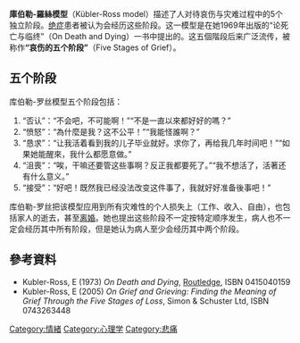 '''庫伯勒-羅絲模型'''（Kübler-Ross model）描述了人对待哀伤与灾难过程中的5个独立阶段。[[绝症|绝症]]患者被认为会经历这些阶段。这一模型是{{le|伊丽莎白‧库伯勒-罗丝|Elisabeth Kübler-Ross}}在她1969年出版的“论死亡与临终”（On Death and Dying）一书中提出的。这五個階段后来广泛流传，被称作'''“哀伤的五个阶段”'''（Five Stages of Grief）。

==五个阶段==
库伯勒-罗丝模型五个阶段包括：
# “否认”：“不会吧，不可能啊！”“不是一直以來都好好的嗎？”
# “愤怒”：“為什麼是我？这不公平！”“我能怪誰啊？”
# “恳求”：“让我活着看到我的儿子毕业就好。求你了，再给我几年时间吧！”“如果她能醒來，我什么都愿意做。”
# “沮喪”：“唉，干嘛还要管这些事啊？反正我都要死了。”“我不想活了，活著还有什么意义。”
# “接受”：“好吧！既然我已经没法改变这件事了，我就好好准备後事吧！”
库伯勒-罗丝把该模型应用到所有灾难性的个人损失上（工作、收入、自由），也包括家人的逝去，甚至[[离婚|离婚]]。她也提出这些阶段不一定按特定顺序发生，病人也不一定会经历其中所有阶段，但是她认为病人至少会经历其中两个阶段。

==參考資料==
* Kubler-Ross, E (1973) ''On Death and Dying'',  [[Routledge|Routledge]], ISBN 0415040159 
* Kubler-Ross, E (2005) ''On Grief and Grieving: Finding the Meaning of Grief Through the Five Stages of Loss'', Simon & Schuster Ltd, ISBN 0743263448

{{心理学小作品}}

[[Category:情緒|Category:情緒]]
[[Category:心理学|Category:心理学]]
[[Category:悲痛|Category:悲痛]]